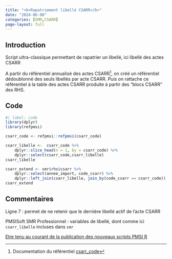 ```yaml
---
title: "<b>Rapatriement libellé CSARR</b>"
date: "2024-06-08"
categories: [SMR,CSARR]
page-layout: full
---
```


## Introduction  

Script ultra-classique permettant de rapatrier un libellé, ici libellé des actes CSARR  

A partir du référentiel annualisé des actes CSARR[^1], on créé un référentiel dédoublonné des seuls libellés par acte CSARR. Puis on rattache ce référentiel à la table des actes CSARR produite à partir des "blocs CSARR" des RHS.  

## Code  

```r
#| label: code
library(dplyr)
library(refpmsi)

csarr_code <- refpmsi::refpmsi(csarr_code)

csarr_libelle <-  csarr_code %>% 
    dplyr::slice_head(n = 1, by = csarr_code) %>% 
    dplyr::select(csarr_code,csarr_libelle)
csarr_libelle

csarr_extend <- smr$rhs$csarr %>% 
    dplyr::select(annee_import, code_csarr) %>% 
    dplyr::left_join(csarr_libelle, join_by(code_csarr == csarr_code))
csarr_extend
```

## Commentaires  

Ligne 7 : permet de ne retenir que le dernière libellé actif de l'acte CSARR  

PMSISoft SMR Professionnel : variables de libellé, dont comme ici `csarr_libelle` incluses dans `smr`  

[Etre tenu au courant de la publication des nouveaux scripts PMSI R](http://www.lespmsi.com/scripts-pmsi-r/){target="_blank"}  


[^1]: Documentation du référentiel [csarr_code](https://denisgustin.github.io/refpmsi/articles/csarr.html#csarr-code){target="_blank"}  